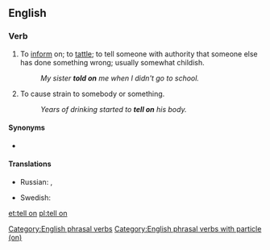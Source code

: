 ==English==

===Verb===
{{head|en|verb|head=to [[tell]] on}}

# To [[inform]] on; to [[tattle]]; to tell someone with authority that someone else has done something wrong; usually somewhat childish.
#: ''My sister '''told on''' me when I didn't go to school.''
# To cause strain to somebody or something.
#: ''Years of drinking started to '''tell on''' his body.''

====Synonyms====
* {{l|en|bewray}}

====Translations====

{{trans-top|to tell someone that someone else has done something wrong}}
* Russian: {{t+|ru|ябедничать|tr=jábedničat'}} {{impf}}, {{t+|ru|наябедничать|tr=najábedničat'}} {{pf.}}
{{trans-mid}}
* Swedish: {{t+|sv|skvallra}}
{{trans-bottom}}

[[Category:English phrasal verbs]]
[[Category:English phrasal verbs with particle (on)]]

[[et:tell on]]
[[pl:tell on]]